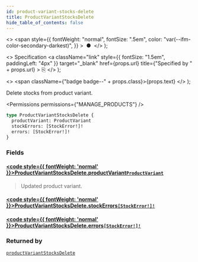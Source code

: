 ```yaml
---
id: product-variant-stocks-delete
title: ProductVariantStocksDelete
hide_table_of_contents: false
---
```


  <>
    <span
      style={{
        fontWeight: "normal",
        fontSize: ".5em",
        color: "var(--ifm-color-secondary-darkest)",
      }}
    >
      &nbsp;●&nbsp;
    </span>
  </>
);

  <>
    Specification
    <a
      className="link"
      style={{ fontSize: "1.5em", paddingLeft: "4px" }}
      target="\_blank"
      href={props.url}
      title={"Specified by " + props.url}
    >
      ⎘
    </a>
  </>
);

  <>
    <span className={"badge badge--" + props.class}>{props.text}</span>
  </>
);

Delete stocks from product variant.

<Permissions permissions={"MANAGE_PRODUCTS"} />

```graphql
type ProductVariantStocksDelete {
  productVariant: ProductVariant
  stockErrors: [StockError!]!
  errors: [StockError!]!
}
```

### Fields

#### [<code style={{ fontWeight: 'normal' }}>ProductVariantStocksDelete.<b>productVariant</b></code>](#)<Bullet />[`ProductVariant`](../../../api-reference/products/objects/product-variant) <Badge class="secondary" text="object"/> <Badge class="secondary" text="products"/>

> Updated product variant.

#### [<code style={{ fontWeight: 'normal' }}>ProductVariantStocksDelete.<b>stockErrors</b></code>](#)<Bullet />[`[StockError!]!`](../../../api-reference/products/objects/stock-error) <Badge class="secondary" text="non-null"/> <Badge class="secondary" text="object"/> <Badge class="secondary" text="products"/>

>

#### [<code style={{ fontWeight: 'normal' }}>ProductVariantStocksDelete.<b>errors</b></code>](#)<Bullet />[`[StockError!]!`](../../../api-reference/products/objects/stock-error) <Badge class="secondary" text="non-null"/> <Badge class="secondary" text="object"/> <Badge class="secondary" text="products"/>

>

### Returned by

[`productVariantStocksDelete`](../../../api-reference/products/mutations/product-variant-stocks-delete) <Badge class="secondary" text="mutation"/>

